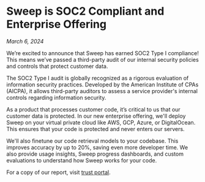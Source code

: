 # Sweep is SOC2 Compliant and Enterprise Offering

*March 6, 2024*

We’re excited to announce that Sweep has earned SOC2 Type I compliance! This means we’ve passed a third-party audit of our internal security policies and controls that protect customer data.

The SOC2 Type I audit is globally recognized as a rigorous evaluation of information security practices. Developed by the American Institute of CPAs (AICPA), it allows third-party auditors to assess a service provider's internal controls regarding information security.

As a product that processes customer code, it’s critical to us that our customer data is protected. In our new enterprise offering, we'll deploy Sweep on your virtual private cloud like AWS, GCP, Azure, or DigitalOcean. This ensures that your code is protected and never enters our servers.

We'll also finetune our code retrieval models to your codebase. This improves accuracy by up to 20%, saving even more developer time. We also provide usage insights, Sweep progress dashboards, and custom evaluations to understand how Sweep works for your code.

For a copy of our report, visit [trust portal](https://trust.safebase.io/).
